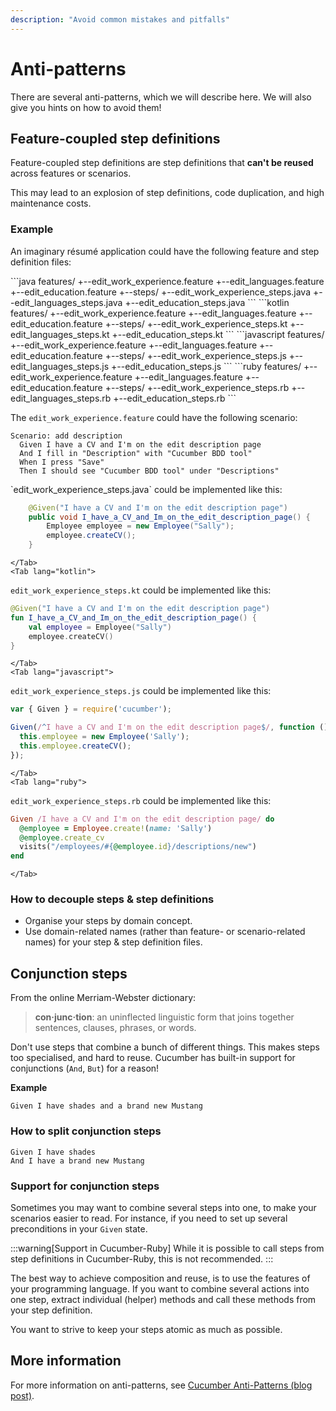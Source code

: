 ```yaml
---
description: "Avoid common mistakes and pitfalls"
---
```


# Anti-patterns

There are several anti-patterns, which we will describe here. We will also give you hints on how to avoid them!

## Feature-coupled step definitions

Feature-coupled step definitions are step definitions that **can't be reused** across features or scenarios.

This may lead to an explosion of step definitions, code duplication, and high maintenance costs.

### Example

An imaginary résumé application could have the following feature and step definition files:

<Tabs>
    <Tab lang="java">
```java
features/
+--edit_work_experience.feature
+--edit_languages.feature
+--edit_education.feature
+--steps/
   +--edit_work_experience_steps.java
   +--edit_languages_steps.java
   +--edit_education_steps.java
```
    </Tab>
    <Tab lang="kotlin">
```kotlin
features/
+--edit_work_experience.feature
+--edit_languages.feature
+--edit_education.feature
+--steps/
   +--edit_work_experience_steps.kt
   +--edit_languages_steps.kt
   +--edit_education_steps.kt
```
    </Tab>
    <Tab lang="javascript">
```javascript
features/
+--edit_work_experience.feature
+--edit_languages.feature
+--edit_education.feature
+--steps/
   +--edit_work_experience_steps.js
   +--edit_languages_steps.js
   +--edit_education_steps.js
```
    </Tab>
    <Tab lang="ruby">
```ruby
features/
+--edit_work_experience.feature
+--edit_languages.feature
+--edit_education.feature
+--steps/
   +--edit_work_experience_steps.rb
   +--edit_languages_steps.rb
   +--edit_education_steps.rb
```
    </Tab>
</Tabs>

The `edit_work_experience.feature` could have the following scenario:

```gherkin
Scenario: add description
  Given I have a CV and I'm on the edit description page
  And I fill in "Description" with "Cucumber BDD tool"
  When I press "Save"
  Then I should see "Cucumber BDD tool" under "Descriptions"
```

<Tabs>
    <Tab lang="java">
`edit_work_experience_steps.java` could be implemented like this:

```java
    @Given("I have a CV and I'm on the edit description page")
    public void I_have_a_CV_and_Im_on_the_edit_description_page() {
        Employee employee = new Employee("Sally");
        employee.createCV();
    }
```
    </Tab>
    <Tab lang="kotlin">
`edit_work_experience_steps.kt` could be implemented like this:

```kotlin
@Given("I have a CV and I'm on the edit description page")
fun I_have_a_CV_and_Im_on_the_edit_description_page() {
    val employee = Employee("Sally")
    employee.createCV()
}
```
    </Tab>
    <Tab lang="javascript">
`edit_work_experience_steps.js` could be implemented like this:

```javascript
var { Given } = require('cucumber');

Given(/^I have a CV and I'm on the edit description page$/, function () {
  this.employee = new Employee('Sally');
  this.employee.createCV();
});
```
    </Tab>
    <Tab lang="ruby">
`edit_work_experience_steps.rb` could be implemented like this:

```ruby
Given /I have a CV and I'm on the edit description page/ do
  @employee = Employee.create!(name: 'Sally')
  @employee.create_cv
  visits("/employees/#{@employee.id}/descriptions/new")
end
```
    </Tab>
</Tabs>

### How to decouple steps & step definitions

* Organise your steps by domain concept.
* Use domain-related names (rather than feature- or scenario-related names) for your step & step definition files.

## Conjunction steps

From the online Merriam-Webster dictionary:

> **con·junc·tion**: an uninflected linguistic form that joins together sentences, clauses, phrases, or words.

Don't use steps that combine a bunch of different things. This makes steps too specialised, and hard to reuse.
Cucumber has built-in support for conjunctions (`And`, `But`) for a reason!

**Example**

```gherkin
Given I have shades and a brand new Mustang
```

### How to split conjunction steps

```gherkin
Given I have shades
And I have a brand new Mustang
```

### Support for conjunction steps

Sometimes you may want to combine several steps into one, to make your scenarios easier to read.
For instance, if you need to set up several preconditions in your `Given` state.

:::warning[Support in Cucumber-Ruby]
While it is possible to call steps from step definitions in Cucumber-Ruby, this is not recommended.
:::

The best way to achieve composition and reuse, is to use the features of your programming language. If you want to combine
several actions into one step, extract individual (helper) methods and call these methods from your step definition.

You want to strive to keep your steps atomic as much as possible.

## More information

For more information on anti-patterns, see [Cucumber Anti-Patterns (blog post)](http://www.thinkcode.se/blog/2016/06/22/cucumber-antipatterns).
